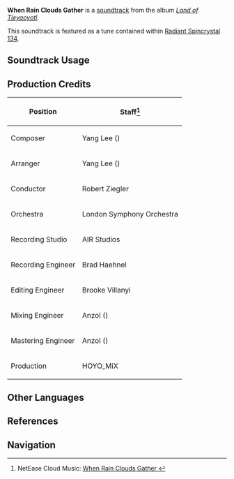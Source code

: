 {{Soundtrack Infobox
|image          = Land of Tleyaoyotl.png
|album          = Land of Tleyaoyotl
|disc           = 2
|number         = 41
|featured       = 
|featured2      = 
|featured3      = 
|featured_disc  = 
|featured_disc2 = 
|featured_disc3 = 
|youtube_id     = 5n16OUkxNJw
|spotify_id     = 1atPKtjNY0TEYkpRhnzxrO
|previous       = Chirping of Canyons
|next           = Fog of the Seasons
}}
'''When Rain Clouds Gather''' is a [[soundtrack]] from the album ''[[Land of Tleyaoyotl]]''.

This soundtrack is featured as a tune contained within [[Radiant Spincrystal 134]].

==Soundtrack Usage==
{{Soundtrack Usage
|location          = Basin of Unnumbered Flames//day;;Coatepec Mountain//day;;Tequemecan Valley//day;;Toyac Springs//day
|quest             = For Our Saurian Companion
|domain            = 
|eventgameplay     = 
|special_displayed = 
|special           = 
|teapot            = 134
|mediaoriginal     =
}}
<!--
==Other Arrangements==
{{Files by Category Gallery|Media Using an Unreleased Arrangement of {{subst:#titleparts:{{subst:PAGENAME}}}} Soundtrack}}
-->
==Production Credits==
{| class="wikitable"
! Position
! Staff<ref>NetEase Cloud Music: [https://music.163.com/#/song?id=2635291860 When Rain Clouds Gather {{zh|当雨云聚集时}}]</ref>
|-
! Composer
| Yang Lee ({{zh|李洋}})
|-
! Arranger
| Yang Lee ({{zh|李洋}})
|-
! Conductor
| Robert Ziegler
|-
! Orchestra
| London Symphony Orchestra
|-
! Recording Studio
| AIR Studios
|-
! Recording Engineer
| Brad Haehnel
|-
! Editing Engineer
| Brooke Villanyi
|-
! Mixing Engineer
| Anzol ({{zh|鸦雀有声}})
|-
! Mastering Engineer
| Anzol ({{zh|鸦雀有声}})
|-
! Production
| HOYO_MiX
|}

<!--
==Gallery==
<gallery>
</gallery>

==Trivia==
-->
==Other Languages==
{{Other Languages
|en       = When Rain Clouds Gather
|zhs      = 当雨云聚集时
|zhs_rm   = 
|zht      = 當雨雲聚集時
|zht_rm   = 
|zh_tl    = 
|ja       = 雨雲の集まるとき
|ja_rm    = 
|ja_tl    = 
|ko       = When Rain Clouds Gather
|ko_tl    = 
|es       = When Rain Clouds Gather
|fr       = When Rain Clouds Gather
|ru       = When Rain Clouds Gather
|th       = When Rain Clouds Gather
|vi       = Khi Mây Mưa Hội Tụ
|vi_tl    = 
|de       = When Rain Clouds Gather
|id       = When Rain Clouds Gather
|pt       = Quando as Nuvens de Chuva se Formam
|pt_tl    = 
|tr       = When Rain Clouds Gather
|it       = When Rain Clouds Gather
}}

==References==
{{Reflist}}

==Navigation==
{{Soundtrack Navbox|Land of Tleyaoyotl}}